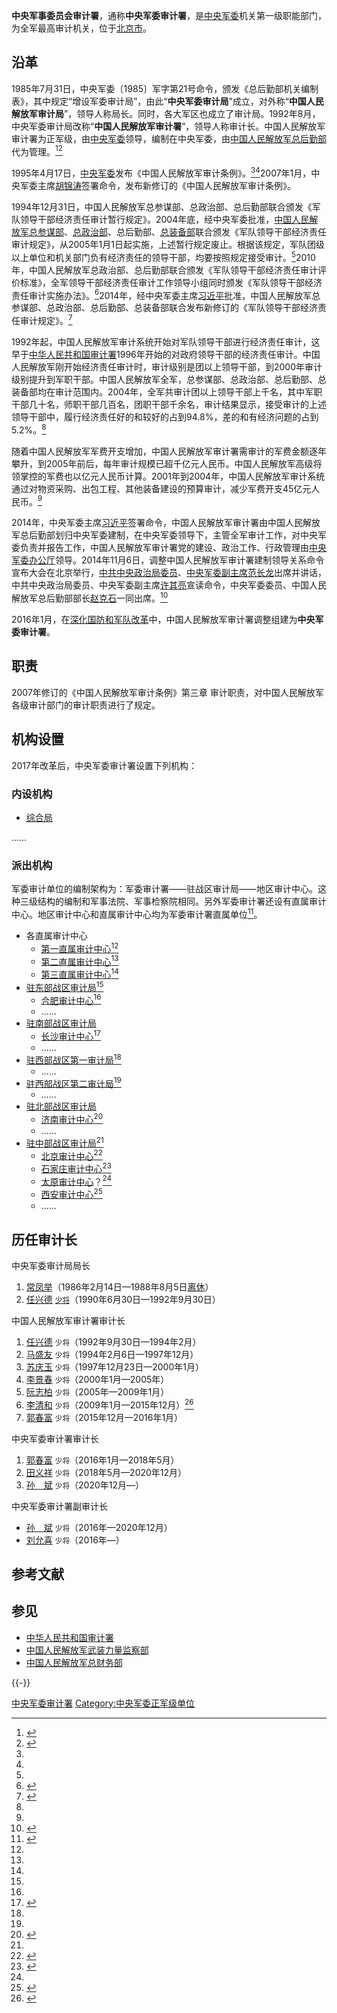 {{Infobox PRCG |color = darkgreen
|机构名称 = 中央军事委员会审计署
|上级机构 = [[中央军事委员会|中国共产党中央军事委员会]]<br />[[中央军事委员会|中华人民共和国中央军事委员会]]
|机构类型 = 中央军委机关第一级职能部门
|军事级别 = 正军级 |nocat
|标志1=China Emblem PLA.svg
|标志2 =
|职位1=审计长
|人员1=[[孙斌_(解放军)|孙　斌]]
|衔级1=[[中国人民解放军少将|少将]]
|职位2=
|人员2=
|职位3=
|人员3=
|职位4=
|人员4=
|地址1=[[北京市|北京市]]
|成立时间=2016年
|a=
|b=
|c=
|d=
|E=
|e=
|时期1=1985–1992
|机构1='''中央军委审计局'''
|时期2=1992–2016
|机构2='''中国人民解放军审计署'''
|时期3=2016–
|机构3='''中央军委审计署'''
}}
{{中华人民共和国军事|collapsed=1}}

'''中央军事委员会审计署'''，通称'''中央军委审计署'''，是[[中央军事委员会|中央军委]]机关第一级职能部门，为全军最高审计机关，位于[[北京市|北京市]]。

==沿革==
1985年7月31日，中央军委〔1985〕军字第21号命令，颁发《总后勤部机关编制表》，其中规定“增设军委审计局”，由此“'''中央军委审计局'''”成立，对外称“'''中国人民解放军审计局'''”，领导人称局长。同时，各大军区也成立了审计局。1992年8月，中央军委审计局改称“'''中国人民解放军审计署'''”，领导人称审计长。中国人民解放军审计署为正军级，由[[中央军委|中央军委]]领导，编制在中央军委，由[[中国人民解放军总后勤部|中国人民解放军总后勤部]]代为管理。<ref name="shen">{{Cite web|url=http://lz.synu.edu.cn/html/LLXX/2010/10/101019119295_2.html|title=第二章 国家审计机关（一）|accessdate=2018-11-26|date=2010-10-19|publisher=[[沈阳师范大学|沈阳师范大学]]廉政网}}</ref><ref name="zgxww">{{Cite web|url=http://www.chinanews.com/news/2005/2005-01-24/26/532460.shtml|title=中国人民解放军审计署审计长：我不害怕审计领导|accessdate=2018-11-26|date=2005-01-24|publisher=中国新闻网}}</ref>

1995年4月17日，[[中央军委|中央军委]]发布《中国人民解放军审计条例》。<ref name="shen" /><ref name="zgxww" />2007年1月，中央军委主席[[胡锦涛|胡锦涛]]签署命令，发布新修订的《中国人民解放军审计条例》。

1994年12月31日，中国人民解放军总参谋部、总政治部、总后勤部联合颁发《军队领导干部经济责任审计暂行规定》。2004年底，经中央军委批准，[[中国人民解放军总参谋部|中国人民解放军总参谋部]]、[[中国人民解放军总政治部|总政治部]]、总后勤部、[[中国人民解放军总装备部|总装备部]]联合颁发《军队领导干部经济责任审计规定》，从2005年1月1日起实施，上述暂行规定废止。根据该规定，军队团级以上单位和机关部门负有经济责任的领导干部，均要按照规定接受审计。<ref name="zgxww" />2010年，中国人民解放军总政治部、总后勤部联合颁发《军队领导干部经济责任审计评价标准》，全军领导干部经济责任审计工作领导小组同时颁发《军队领导干部经济责任审计实施办法》。<ref name="zgw">{{Cite web|url=http://www.china.com.cn/policy/txt/2010-04/27/content_19914110.htm|title=《军队领导干部经济责任审计评价标准》发布|accessdate=2018-11-26|date=2010-04-27|publisher=中国网}}</ref>2014年，经中央军委主席[[习近平|习近平]]批准，中国人民解放军总参谋部、总政治部、总后勤部、总装备部联合发布新修订的《军队领导干部经济责任审计规定》。<ref>{{Cite web|url=http://www.gov.cn/xinwen/2014-10/16/content_2766292.htm|title=四总部发布新修订的《军队领导干部经济责任审计规定》|accessdate=2018-11-26|date=2014-10-16|publisher=中国政府网}}</ref>

1992年起，中国人民解放军审计系统开始对军队领导干部进行经济责任审计，这早于[[中华人民共和国审计署|中华人民共和国审计署]]1996年开始的对政府领导干部的经济责任审计。中国人民解放军刚开始经济责任审计时，审计级别是团以上领导干部，到2000年审计级别提升到军职干部。中国人民解放军全军，总参谋部、总政治部、总后勤部、总装备部均在审计范围内。2004年，全军共审计团以上领导干部上千名，其中军职干部几十名，师职干部几百名，团职干部千余名，审计结果显示，接受审计的上述领导干部中，履行经济责任好的和较好的占到94.8%，差的和有经济问题的占到5.2%。<ref name="zgxww" />

随着中国人民解放军军费开支增加，中国人民解放军审计署需审计的军费金额逐年攀升，到2005年前后，每年审计规模已超千亿元人民币。中国人民解放军高级将领掌控的军费也以亿元人民币计算。2001年到2004年，中国人民解放军审计系统通过对物资采购、出包工程、其他装备建设的预算审计，减少军费开支45亿元人民币。<ref name="zgxww" />

2014年，中央军委主席[[习近平|习近平]]签署命令，中国人民解放军审计署由中国人民解放军总后勤部划归中央军委建制，在中央军委领导下，主管全军审计工作，对中央军委负责并报告工作，中国人民解放军审计署党的建设、政治工作、行政管理由[[中央军委办公厅|中央军委办公厅]]领导。2014年11月6日，调整中国人民解放军审计署建制领导关系命令宣布大会在北京举行，[[中共中央政治局委员|中共中央政治局委员]]、[[中央军委副主席|中央军委副主席]][[范长龙|范长龙]]出席并讲话，中共中央政治局委员、中央军委副主席[[许其亮|许其亮]]宣读命令，中央军委委员、中国人民解放军总后勤部部长[[赵克石|赵克石]]一同出席。<ref name="ifeng">{{Cite web|url=http://news.ifeng.com/a/20141106/42398122_0.shtml|title=解放军审计署由总后勤部划归中央军委建制|accessdate=2018-11-26|date=2014-11-06|publisher=凤凰网}}</ref>

2016年1月，在[[深化国防和军队改革|深化国防和军队改革]]中，中国人民解放军审计署调整组建为'''中央军委审计署'''。

==职责==
2007年修订的《中国人民解放军审计条例》第三章 审计职责，对中国人民解放军各级审计部门的审计职责进行了规定。

==机构设置==
2017年改革后，中央军委审计署设置下列机构：
=== 内设机构 ===
*[[中央军委审计署综合局|综合局]]
……

=== 派出机构 ===
军委审计单位的编制架构为：军委审计署——驻战区审计局——地区审计中心。这种三级结构的编制和军事法院、军事检察院相同。另外军委审计署还设有直属审计中心。地区审计中心和直属审计中心均为军委审计署直属单位<ref name="lumian">{{Cite web|url=http://www.sohu.com/a/160179955_495232|title=军委审计署审计中心露面|date=2017-08-08|publisher=搜狐|archiveurl=https://web.archive.org/web/20170807235253/http://www.sohu.com/a/160179955_495232|archivedate=2017-08-07|deadurl=yes|accessdate=2017-08-07}}</ref>。

*各直属审计中心
**[[中央军委审计署第一直属审计中心|第一直属审计中心]]<ref name="lumian" />
**[[中央军委审计署第二直属审计中心|第二直属审计中心]]<ref name="lumian" />
**[[中央军委审计署第三直属审计中心|第三直属审计中心]]<ref name="lumian" />
*[[中央军委审计署驻东部战区审计局|驻东部战区审计局]]<ref name="lumian" />
**[[中央军委审计署合肥审计中心|合肥审计中心]]<ref name="lumian" />
**……
*[[中央军委审计署驻南部战区审计局|驻南部战区审计局]]
**[[中央军委审计署长沙审计中心|长沙审计中心]]<ref>{{Cite web|url=http://news.changsha.cn/html/186/20170123/490871.html|title=易炼红走访慰问驻长部队|date=2017-01-23|publisher=星辰在线}}</ref>
**……
*[[中央军委审计署驻西部战区第一审计局|驻西部战区第一审计局]]<ref name="lumian" />
**……
*[[中央军委审计署驻西部战区第二审计局|驻西部战区第二审计局]]<ref name="lumian" />
**……
*[[中央军委审计署驻北部战区审计局|驻北部战区审计局]]
**[[中央军委审计署济南审计中心|济南审计中心]]<ref>{{Cite journal|title=层次分析法在信息系统风险评估中的应用分析|author=苏艳琴、张光轶、杨小林|url=http://kns.cnki.net/KCMS/detail/detail.aspx?dbcode=CJFQ&dbname=CJFDLAST2017&filename=JCGC201706020&v=Mjg4OTZyV00xRnJDVVJMS2VadVJvRmlIa1VidkFMeTdNYmJHNEg5Yk1xWTlIWklSOGVYMUx1eFlTN0RoMVQzcVQ=|journal=舰船电子工程|issue=37(6)|year=2017|page=75-78|issn=1672-9730}}</ref>
**……
*[[中央军委审计署驻中部战区审计局|驻中部战区审计局]]<ref name=lumian/>
**[[中央军委审计署北京审计中心|北京审计中心]]<ref>{{Cite journal|title=实施派驻审计强化监督职能|author=韩中为|url=http://www.cqvip.com/QK/72004x/201703/epub1000000707514.html|journal=经济|issue=3|year=2017|page=94|issn=1671-5853}}</ref>
**[[中央军委审计署石家庄审计中心|石家庄审计中心]]<ref>{{Cite journal|title=关于建立工程施工合同审计制度的几点思考|author=张帅、王旭、崔尚智|url=http://kns.cnki.net/KCMS/detail/detail.aspx?dbcode=CJFQ&dbname=CJFDLAST2017&filename=JJSS201705063&v=MDgzNzdXTTFGckNVUkxLZVp1Um9GaUhrVjczUEx5ZllmYkc0SDliTXFvOURaNFI4ZVgxTHV4WVM3RGgxVDNxVHI=|journal=经济师|issue=5|year=2017|page=132-133|issn=1004-4914}}</ref>
**[[中央军委审计署太原审计中心|太原审计中心]]？<ref name="lumian" />
**[[中央军委审计署西安审计中心|西安审计中心]]<ref>{{Cite web|url=http://www.js7tv.cn/news/201707_103297.html|title=追寻习主席足迹：审计人走进一个“有大学问的地方”|date=2017-07-12|publisher=中国军视网}}{{Dead link}}</ref>
**……

== 历任审计长 ==
; 中央军委审计局局长
# [[常凤举|常凤举]]（1986年2月14日—1988年8月5日[[离休|离休]]）
# [[任兴德|任兴德]] <small>[[中国人民解放军少将|少将]]</small>（1990年6月30日—1992年9月30日）

; 中国人民解放军审计署审计长
# [[任兴德|任兴德]] <small>少将</small>（1992年9月30日—1994年2月）
# [[马盛友|马盛友]] <small>少将</small>（1994年2月6日—1997年12月）
# [[苏庆玉|苏庆玉]] <small>少将</small>（1997年12月23日—2000年1月）
# [[李景春|李景春]] <small>少将</small>（2000年1月—2005年）
# [[阮志柏|阮志柏]] <small>少将</small>（2005年—2009年1月）
# [[李清和|李清和]] <small>少将</small>（2009年1月—2015年12月）<ref>{{cite news|url=http://www.thepaper.cn/newsDetail_forward_1415013|title=解放军后勤学院院长郭春富重回解放军审计署，担任审计长职务|date=2015-12-30|publisher=澎湃新闻|accessdate=2015-12-31|archive-date=2020-10-22|archive-url=https://web.archive.org/web/20201022122923/http://www.thepaper.cn/newsDetail_forward_1415013|dead-url=no}}</ref>
# [[郭春富|郭春富]] <small>少将</small>（2015年12月—2016年1月）

{{col-begin}}
{{col-2}}
; 中央军委审计署审计长
# [[郭春富|郭春富]] <small>少将</small>（2016年1月—2018年5月）
# [[田义祥|田义祥]] <small>少将</small>（2018年5月—2020年12月）
# [[孙斌_(解放军)|孙　斌]] <small>少将</small>（2020年12月—）

{{col-2}}
; 中央军委审计署副审计长
*[[孙斌_(解放军)|孙　斌]] <small>少将</small>（2016年—2020年12月）
*[[刘允喜|刘允喜]] <small>少将</small>（2016年—）

{{col-end}}

== 参考文献 ==
{{Reflist|30em}}

== 参见 ==
{{Portal box|中国共产党|中华人民共和国|军事|法律}}
* [[中华人民共和国审计署|中华人民共和国审计署]]
* [[中国人民解放军武装力量监察部|中国人民解放军武装力量监察部]]
* [[中国人民解放军总财务部|中国人民解放军总财务部]]

{{-}}
{{中央军委|属}}
[[Category:中央军委审计署|]]
[[Category:中央军委正军级单位|Category:中央军委正军级单位]]